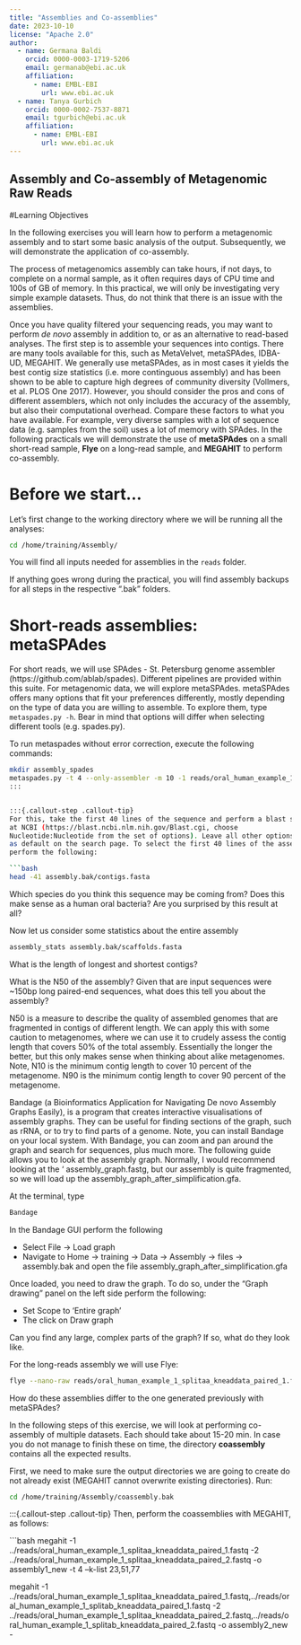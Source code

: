 ```yaml
---
title: "Assemblies and Co-assemblies"
date: 2023-10-10
license: "Apache 2.0"
author:
  - name: Germana Baldi
    orcid: 0000-0003-1719-5206
    email: germanab@ebi.ac.uk
    affiliation: 
      - name: EMBL-EBI
        url: www.ebi.ac.uk
  - name: Tanya Gurbich
    orcid: 0000-0002-7537-8871
    email: tgurbich@ebi.ac.uk
    affiliation: 
      - name: EMBL-EBI
        url: www.ebi.ac.uk
---
```


Assembly and Co-assembly of Metagenomic Raw Reads
--------------------------------------------------

#Learning Objectives

In the following exercises you will learn how to perform a 
metagenomic assembly and to start some basic analysis of the output. Subsequently, 
we will demonstrate the application of co-assembly. 

::: {.callout-note}
The process of metagenomics assembly can take hours, if not days, to complete on a 
normal sample, as it often requires days of CPU time and 100s of GB of memory. In
this practical, we will only be investigating very simple example datasets. Thus, 
do not think that there is an issue with the assemblies.
:::

Once you have quality filtered your sequencing reads, you may want 
to perform *de novo* assembly in addition to, or as an
alternative to read-based analyses. The first step is to
assemble your sequences into contigs. There are many tools available for
this, such as MetaVelvet, metaSPAdes, IDBA-UD, MEGAHIT. We generally use
metaSPAdes, as in most cases it yields the best contig size statistics
(i.e. more continguous assembly) and has been shown to be able to
capture high degrees of community diversity (Vollmers, et al. PLOS One 2017). 
However, you should consider the pros and cons of different assemblers, 
which not only includes the accuracy of the assembly, but also their 
computational overhead. Compare these factors to what you have available. 
For example, very diverse samples with a lot of sequence data (e.g. samples 
from the soil) uses a lot of memory with SPAdes. In the following practicals 
we will demonstrate the use of **metaSPAdes** on a small short-read sample, 
**Flye** on a long-read sample, and **MEGAHIT** to perform co-assembly.

# Before we start...

Let’s first change to the working directory where we will be running all 
the analyses:

```bash
cd /home/training/Assembly/
```

You will find all inputs needed for assemblies in the `reads` folder. 

:::{.callout-note}
If anything goes wrong during the practical, you will find assembly backups 
for all steps in the respective ".bak" folders. 
:::

# Short-reads assemblies: metaSPAdes
For short reads, we will use SPAdes - St. Petersburg genome assembler 
(https://github.com/ablab/spades). Different pipelines are provided within
this suite. For metagenomic data, we will explore metaSPAdes.
metaSPAdes offers many options that fit your preferences differently,
mostly depending on the type of data you are willing to assemble.
To explore them, type `metaspades.py -h`. Bear in mind that options will 
differ when selecting different tools (e.g. spades.py).

:::{.callout-step .callout-tip}
To run metaspades without error correction, execute the following commands:
```bash
mkdir assembly_spades
metaspades.py -t 4 --only-assembler -m 10 -1 reads/oral_human_example_1_splitaa_kneaddata_paired_1.fastq -2 reads/oral_human_example_1_splitaa_kneaddata_paired_2.fastq -o spades_out
:::


:::{.callout-step .callout-tip}
For this, take the first 40 lines of the sequence and perform a blast search
at NCBI (https://blast.ncbi.nlm.nih.gov/Blast.cgi, choose
Nucleotide:Nucleotide from the set of options). Leave all other options
as default on the search page. To select the first 40 lines of the assembly
perform the following:

```bash
head -41 assembly.bak/contigs.fasta
```
:::

:::{.callout-question .callout-tip}
Which species do you think this sequence may be coming from?
Does this make sense as a human oral bacteria? Are you surprised by this
result at all?  
:::

:::{.callout-step .callout-tip}
Now let us consider some statistics about the entire assembly

```bash
assembly_stats assembly.bak/scaffolds.fasta
```
:::

:::{.callout-question .callout-tip}
What is the length of longest and shortest contigs? 

What is the N50 of the assembly? Given that are input
sequences were ~150bp long paired-end sequences, what does this tell you
about the assembly?
:::

N50 is a measure to describe the quality of assembled genomes
that are fragmented in contigs of different length.  We can apply this
with some caution to metagenomes, where we can use it to crudely assess
the contig length that covers 50% of the total assembly.  Essentially
the longer the better, but this only makes sense when thinking about
alike metagenomes. Note, N10 is the minimum contig length to cover 10
percent of the metagenome. N90 is the minimum contig length to cover 90
percent of the metagenome.

:::{.callout-step .callout-tip}
Bandage (a Bioinformatics Application for Navigating De novo
Assembly Graphs Easily), is a program that creates interactive
visualisations of assembly graphs. They can be useful for finding
sections of the graph, such as rRNA, or to try to find parts of a
genome. Note, you can install Bandage on your local system. With
Bandage, you can zoom and pan around the graph and search for sequences,
plus much more. The following guide allows you to look at the assembly
graph.  Normally, I would recommend looking at the ‘
assembly_graph.fastg, but our assembly is quite fragmented, so we will
load up the assembly_graph_after_simplification.gfa.   

At the terminal, type 

```bash
Bandage
```

In the Bandage GUI perform the following

- Select File -> Load graph
- Navigate to Home -> training -> Data -> Assembly -> files -> assembly.bak and open the file assembly_graph_after_simplification.gfa

Once loaded, you need to draw the graph. To do so, under the “Graph
drawing” panel on the left side perform the following:

- Set Scope to 'Entire graph'
- The click on Draw graph
:::

:::{.callout-question .callout-tip}
Can you find any large, complex parts of the graph? If so,
what do they look like.
:::

:::{.callout-step .callout-tip}
For the long-reads assembly we will use Flye:

```bash
flye --nano-raw reads/oral_human_example_1_splitaa_kneaddata_paired_1.fastq --out-dir flye_out --threads 4
```
:::

:::{.callout-question .callout-tip}
How do these assemblies differ to the one generated previously with metaSPAdes?
:::

:::{.callout-step .callout-tip}
In the following steps of this exercise, we will look at
performing co-assembly of multiple datasets. Each should take about 15-20 min. In case you do not manage to finish these on time, the directory **coassembly** contains all the expected results.
:::

:::{.callout-step .callout-tip}
First, we need to make sure the output directories we are going to create do not already exist (MEGAHIT cannot overwrite existing directories). Run:

```bash
cd /home/training/Assembly/coassembly.bak
```
:::

:::{.callout-step .callout-tip}
Then, perform the coassemblies with MEGAHIT, as follows:

```bash
megahit -1 ../reads/oral_human_example_1_splitaa_kneaddata_paired_1.fastq -2 ../reads/oral_human_example_1_splitaa_kneaddata_paired_2.fastq -o  assembly1_new -t 4 --k-list 23,51,77 

megahit -1 ../reads/oral_human_example_1_splitaa_kneaddata_paired_1.fastq,../reads/oral_human_example_1_splitab_kneaddata_paired_1.fastq -2 ../reads/oral_human_example_1_splitaa_kneaddata_paired_2.fastq,../reads/oral_human_example_1_splitab_kneaddata_paired_2.fastq -o assembly2_new -
